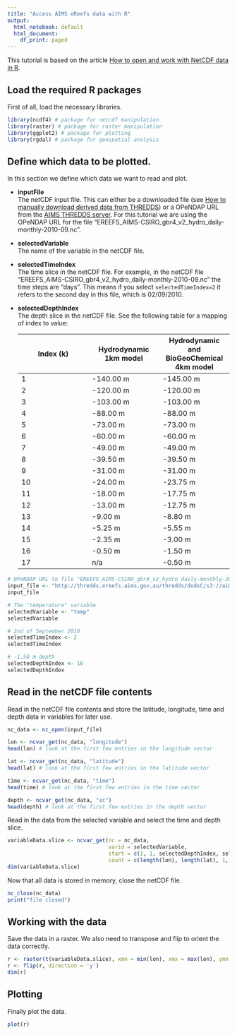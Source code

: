 ```yaml
---
title: "Access AIMS eReefs data with R"
output:
  html_notebook: default
  html_document:
    df_print: paged
---
```


This tutorial is based on the article [How to open and work with NetCDF data in R](https://rpubs.com/boyerag/297592).

## Load the required R packages
First of all, load the necessary libraries.

```r
library(ncdf4) # package for netcdf manipulation
library(raster) # package for raster manipulation
library(ggplot2) # package for plotting
library(rgdal) # package for geospatial analysis
```
## Define which data to be plotted.
In this section we define which data we want to read and plot.

- **inputFile**  
  The netCDF input file. This can either be a downloaded file (see [How to manually download derived data from THREDDS](http://ereefs.aims.local/ereefs-aims/help/how-to-manually-download-derived-data)) or a  OPeNDAP URL from the [AIMS THREDDS server](http://thredds.ereefs.aims.gov.au/thredds/catalog.html). For this tutorial we are using the OPeNDAP URL for the file "EREEFS_AIMS-CSIRO_gbr4_v2_hydro_daily-monthly-2010-09.nc".
- **selectedVariable**  
  The name of the variable in the netCDF file.
- **selectedTimeIndex**  
  The time slice in the netCDF file. For example, in the netCDF file "EREEFS_AIMS-CSIRO_gbr4_v2_hydro_daily-monthly-2010-09.nc" the time steps are "days". This means if you select `selectedTimeIndex=2` it refers to the second day in this file, which is 02/09/2010.
- **selectedDepthIndex**  
  The depth slice in the netCDF file. See the following table for a mapping of index to value:

  Index (k) | Hydrodynamic 1km model | Hydrodynamic and BioGeoChemical 4km model
  ---|---|---
  1 | -140.00 m | -145.00 m
  2 | -120.00 m | -120.00 m
  3 | -103.00 m | -103.00 m
  4 | -88.00 m | -88.00 m
  5 | -73.00 m | -73.00 m
  6 | -60.00 m | -60.00 m
  7 | -49.00 m | -49.00 m
  8 | -39.50 m |-39.50 m
  9 | -31.00 m | -31.00 m
  10 | -24.00 m | -23.75 m
  11 | -18.00 m | -17.75 m
  12 | -13.00 m | -12.75 m
  13 | -9.00 m | -8.80 m
  14 | -5.25 m | -5.55 m
  15 | -2.35 m | -3.00 m
  16 | -0.50 m | -1.50 m
  17 | n/a | -0.50 m

```r
# OPeNDAP URL to file "EREEFS_AIMS-CSIRO_gbr4_v2_hydro_daily-monthly-2010-09.nc". Hydrodynamic 4km model, daily data for the month September 2010
input_file <- "http://thredds.ereefs.aims.gov.au/thredds/dodsC/s3://aims-ereefs-public-prod/derived/ncaggregate/ereefs/gbr4_v2/daily-monthly/EREEFS_AIMS-CSIRO_gbr4_v2_hydro_daily-monthly-2010-09.nc"
input_file

# The "temperature" variable
selectedVariable <- "temp"
selectedVariable

# 2nd of September 2010
selectedTimeIndex <- 2
selectedTimeIndex

# -1.50 m depth
selectedDepthIndex <- 16
selectedDepthIndex
```
## Read in the netCDF file contents
Read in the netCDF file contents and store the latitude, longitude, time and depth data in variables for later use.
```r
nc_data <- nc_open(input_file)

lon <- ncvar_get(nc_data, "longitude")
head(lon) # look at the first few entries in the longitude vector

lat <- ncvar_get(nc_data, "latitude")
head(lat) # look at the first few entries in the latitude vector

time <- ncvar_get(nc_data, "time")
head(time) # look at the first few entries in the time vector

depth <- ncvar_get(nc_data, "zc")
head(depth) # look at the first few entries in the depth vector
```
Read in the data from the selected variable and select the time and depth slice.
```r
variableData.slice <- ncvar_get(nc = nc_data,
                                varid = selectedVariable,
                                start = c(1, 1, selectedDepthIndex, selectedTimeIndex),
                                count = c(length(lon), length(lat), 1, 1))
dim(variableData.slice)

```
Now that all data is stored in memory, close the netCDF file.
```r
nc_close(nc_data)
print("file closed")
```
## Working with the data

Save the data in a raster. We also need to transpose and flip to orient the data correctly.
```r
r <- raster(t(variableData.slice), xmn = min(lon), xmx = max(lon), ymn = min(lat), ymx = max(lat), crs = CRS("+init=epsg:4326"))
r <- flip(r, direction = 'y')
dim(r)
```
## Plotting
Finally plot the data.

```r
plot(r)
```
